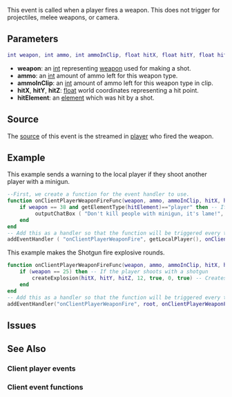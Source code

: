 {{Client event}}
 
This event is called when a player fires a weapon.  This does not trigger for projectiles, melee weapons, or camera.
{{Note|This event is only triggered for players that are streamed in}}
==Parameters==
<syntaxhighlight lang="lua">
int weapon, int ammo, int ammoInClip, float hitX, float hitY, float hitZ, element hitElement, float startX, float startY, float startZ
</syntaxhighlight> 
*'''weapon''':  an [[/int.md|int]] representing [[/weapons.md|weapon]] used for making a shot.
*'''ammo''': an [[/int.md|int]] amount of ammo left for this weapon type.
*'''ammoInClip''': an [[/int.md|int]] amount of ammo left for this weapon type in clip.
*'''hitX''', '''hitY''', '''hitZ''': [[/float.md|float]] world coordinates representing a hit point.
*'''hitElement''': an [[/element.md|element]] which was hit by a shot.
{{New feature/item|3.0131|1.3.1|4311|
*'''startX''', '''startY''', '''startZ''': [[/float.md|float]] world coordinates representing the start of the bullet. Note: This is not the gun muzzle.
}}

==Source==
The [[/event_system#Event_source.md|source]] of this event is the streamed in [[/player.md|player]] who fired the weapon.

==Example== 
This example sends a warning to the local player if they shoot another player with a minigun.
<syntaxhighlight lang="lua">
--First, we create a function for the event handler to use.
function onClientPlayerWeaponFireFunc(weapon, ammo, ammoInClip, hitX, hitY, hitZ, hitElement )
    if weapon == 38 and getElementType(hitElement)=="player" then -- If the player shoots with a minigun, and hits another player...
         outputChatBox ( "Don't kill people with minigun, it's lame!", 255, 0, 0 ) -- We output a warning to him.
    end
end
-- Add this as a handler so that the function will be triggered every time the local player fires.
addEventHandler ( "onClientPlayerWeaponFire", getLocalPlayer(), onClientPlayerWeaponFireFunc )
</syntaxhighlight>
This example makes the Shotgun fire explosive rounds.
<syntaxhighlight lang="lua">
function onClientPlayerWeaponFireFunc(weapon, ammo, ammoInClip, hitX, hitY, hitZ, hitElement)
    if (weapon == 25) then -- If the player shoots with a shotgun
        createExplosion(hitX, hitY, hitZ, 12, true, 0, true) -- Creates a tiny explosion where the bullet hit.
    end
end
-- Add this as a handler so that the function will be triggered every time a player fires.
addEventHandler("onClientPlayerWeaponFire", root, onClientPlayerWeaponFireFunc)
</syntaxhighlight>

==Issues==
{{Issues|
{{Issue|7459|[Fixed in 1.3.1-4916] onClientPlayerWeaponFire hitElement being nil sometimes with shotgun}}
}}

==See Also==
===Client player events===
{{Client_player_events}}
===Client event functions===
{{Client_event_functions}}